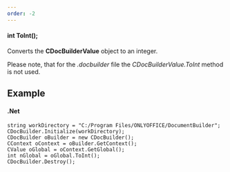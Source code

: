 ```yaml
---
order: -2
---
```

#### int ToInt();

Converts the **CDocBuilderValue** object to an integer.

Please note, that for the *.docbuilder* file the *CDocBuilderValue.ToInt* method is not used.

## Example

#### .Net

```
string workDirectory = "C:/Program Files/ONLYOFFICE/DocumentBuilder";
CDocBuilder.Initialize(workDirectory);
CDocBuilder oBuilder = new CDocBuilder();
CContext oContext = oBuilder.GetContext();
CValue oGlobal = oContext.GetGlobal();
int nGlobal = oGlobal.ToInt();
CDocBuilder.Destroy();
```
